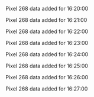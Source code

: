 Pixel 268 data added for 16:20:00

Pixel 268 data added for 16:21:00

Pixel 268 data added for 16:22:00

Pixel 268 data added for 16:23:00

Pixel 268 data added for 16:24:00

Pixel 268 data added for 16:25:00

Pixel 268 data added for 16:26:00

Pixel 268 data added for 16:27:00

